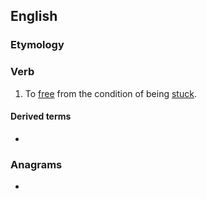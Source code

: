 ==English==

===Etymology===
{{prefix|en|un|stick}}

===Verb===
{{en-verb|unsticks|unsticking|unstuck}}

# {{lb|en|transitive|sometimes|figurative}} To [[free]] from the condition of being [[stuck]].

====Derived terms====
* {{l|en|come unstuck}}

===Anagrams===
* {{anagrams|en|tuck-ins|tucks in|tunicks|unticks}}